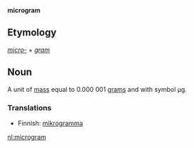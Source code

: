 '''microgram'''

==Etymology==

''[[micro-]]'' + ''[[gram]]''

==Noun==

A unit of [[mass]] equal to 0.000&nbsp;001 [[gram]]s and with symbol &mu;g.

===Translations===

*Finnish: [[mikrogramma]]

[[nl:microgram]]